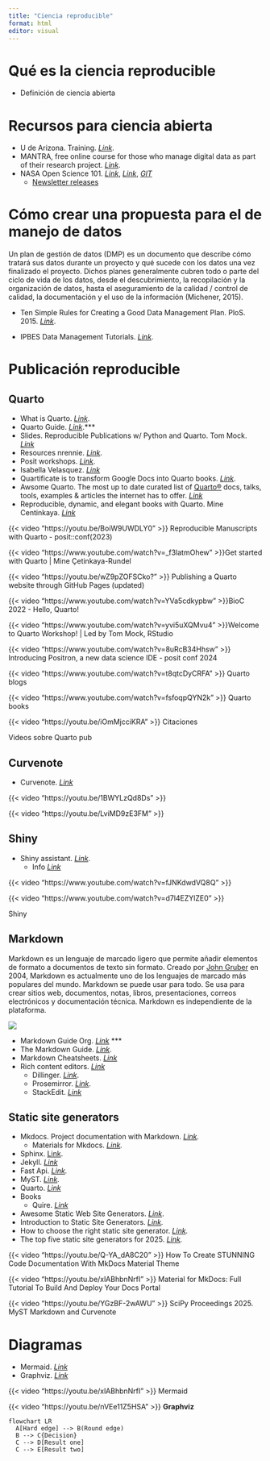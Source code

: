 ```yaml
---
title: "Ciencia reproducible"
format: html
editor: visual
---
```


# Qué es la ciencia reproducible

-   Definición de ciencia abierta

<!-- -->

# Recursos para ciencia abierta

-   U de Arizona. Training. [*Link*](https://data.library.arizona.edu/data-management/workshops-events/workshop-slides-recordings).
-   MANTRA, free online course for those who manage digital data as part of their research project. [*Link*](https://mantra.ed.ac.uk/).
-   NASA Open Science 101. [*Link*](https://science.nasa.gov/open-science/tops/), [*Link*](https://nasa.github.io/Transform-to-Open-Science/take-os101/), [*GIT*](https://github.com/nasa/Transform-to-Open-Science/tree/main)
    -   [Newsletter releases](https://nasa.github.io/Transform-to-Open-Science/signup/#:~:text=past%20newsletter%20releases.)

# Cómo crear una propuesta para el de manejo de datos

Un plan de gestión de datos (DMP) es un documento que describe cómo tratará sus datos durante un proyecto y qué sucede con los datos una vez finalizado el proyecto. Dichos planes generalmente cubren todo o parte del ciclo de vida de los datos, desde el descubrimiento, la recopilación y la organización de datos, hasta el aseguramiento de la calidad / control de calidad, la documentación y el uso de la información (Michener, 2015).

-   Ten Simple Rules for Creating a Good Data Management Plan. PloS. 2015. [*Link*](https://journals.plos.org/ploscompbiol/article?id=10.1371/journal.pcbi.1004525).

<!-- -->

-   IPBES Data Management Tutorials. [*Link*](https://zenodo.org/record/4020374#.YZrpsb3MJuX).

# Publicación reproducible

## **Quarto**

-   What is Quarto. [*Link*](https://ucsb-meds.github.io/creating-quarto-websites/).
-   Quarto Guide. [*Link*](https://quarto.org/docs/guide/).\*\*\*
-   Slides. Reproducible Publications w/ Python and Quarto. Tom Mock. [*Link*](https://thomasmock.quarto.pub/python/#/TitleSlide)
-   Resources nrennie. [*Link*](https://nrennie.rbind.io/talks/rladies-edinburgh-quarto/slides#/resources).
-   Posit workshops. [*Link*](https://posit.co/blog/workshops-at-posit-conf-2024/).
-   Isabella Velasquez. [*Link*](https://connect.posit.cloud/ivelasq/content/0190c2c9-dd44-d440-0f97-f3b3bf073d0f)
-   Quartificate is to transform Google Docs into Quarto books. [*Link*](https://docs.ropensci.org/quartificate/).
-   Awsome Quarto. The most up to date curated list of [Quarto®](https://quarto.org/) docs, talks, tools, examples & articles the internet has to offer. [*Link*](https://github.com/mcanouil/awesome-quarto)
-   Reproducible, dynamic, and elegant books with Quarto. Mine Centinkaya. [*Link*](https://mine-cetinkaya-rundel.github.io/quarto-books-conf24/#/title-slide)

{{< video "https://youtu.be/BoiW9UWDLY0" >}} Reproducible Manuscripts with Quarto - posit::conf(2023)

{{< video "https://www.youtube.com/watch?v=_f3latmOhew" >}}Get started with Quarto \| Mine Çetinkaya-Rundel

{{< video "https://youtu.be/wZ9pZOFSCko?" >}} Publishing a Quarto website through GitHub Pages (updated)

{{< video "https://www.youtube.com/watch?v=YVa5cdkypbw" >}}BioC 2022 - Hello, Quarto!

{{< video "https://www.youtube.com/watch?v=yvi5uXQMvu4" >}}Welcome to Quarto Workshop! \| Led by Tom Mock, RStudio

{{< video "https://www.youtube.com/watch?v=8uRcB34Hhsw" >}} Introducing Positron, a new data science IDE - posit conf 2024

{{< video "https://www.youtube.com/watch?v=t8qtcDyCRFA" >}} Quarto blogs

{{< video "https://www.youtube.com/watch?v=fsfoqpQYN2k" >}} Quarto books

{{< video "https://youtu.be/iOmMjcciKRA" >}} Citaciones

Videos sobre Quarto pub

## Curvenote

-   Curvenote. [*Link*](https://curvenote.com/)

::: {layout-ncol="2"}
{{< video "https://youtu.be/1BWYLzQd8Ds" >}}

{{< video "https://youtu.be/LviMD9zE3FM" >}}
:::

## Shiny

-   Shiny assistant. [*Link*](https://gallery.shinyapps.io/assistant).
    -   Info [*Link*](https://shiny.posit.co/blog/posts/shiny-assistant/)

::: {layout-ncol="2"}
{{< video "https://www.youtube.com/watch?v=fJNKdwdVQ8Q" >}}

{{< video "https://www.youtube.com/watch?v=d7l4EZYlZE0" >}}

Shiny
:::

## Markdown

Markdown es un lenguaje de marcado ligero que permite añadir elementos de formato a documentos de texto sin formato. Creado por [John Gruber](https://daringfireball.net/projects/markdown/) en 2004, Markdown es actualmente uno de los lenguajes de marcado más populares del mundo. Markdown se puede usar para todo. Se usa para crear sitios web, documentos, notas, libros, presentaciones, correos electrónicos y documentación técnica. Markdown es independiente de la plataforma.

![](https://mdg.imgix.net/assets/images/markdown-flowchart.png?auto=format&fit=clip&q=40&w=1080)

-   Markdown Guide Org. [*Link*](https://markdownguide.offshoot.io/basic-syntax/) \*\*\*
-   The Markdown Guide. [*Link*](https://www.markdownguide.org/book/).
-   Markdown Cheatsheets. [*Link*](https://michaelcurrin.github.io/dev-cheatsheets/cheatsheets/markdown/)
-   Rich content editors. [*Link*](https://markdownguide.offshoot.io/tools/)
    -   Dillinger. [*Link*](https://dillinger.io/).
    -   Prosemirror. [*Link*](https://prosemirror.net/).
    -   StackEdit. [*Link*](https://stackedit.io/)

## Static site generators

-   Mkdocs. Project documentation with Markdown. [*Link*](https://www.mkdocs.org/)*.*
    -   Materials for Mkdocs. [*Link*](https://squidfunk.github.io/mkdocs-material/)*.*
-   Sphinx. [Link](https://www.sphinx-doc.org/en/master/).
-   Jekyll. [*Link*](https://jekyllrb.com/)
-   Fast Api. [*Link*](https://fastapi.tiangolo.com/)*.*
-   MyST. [*Link*](https://mystmd.org/guide)*.*
-   Quarto. [*Link*](https://quartopub.com/)
-   Books
    -   Quire. [*Link*](https://quire.getty.edu/)
-   Awesome Static Web Site Generators. [*Link*](https://github.com/myles/awesome-static-generators).
-   Introduction to Static Site Generators. [*Link*](https://chrisdaaz.github.io/static-web-scholcomm/tutorials/static-site-generators/)*.*
-   How to choose the right static site generator. [*Link*](https://about.gitlab.com/blog/comparing-static-site-generators/)*.*
-   The top five static site generators for 2025. [*Link*](https://cloudcannon.com/blog/the-top-five-static-site-generators-for-2025-and-when-to-use-them/)*.*

::: {layout-ncol="2"}
{{< video "https://youtu.be/Q-YA_dA8C20" >}} How To Create STUNNING Code Documentation With MkDocs Material Theme

{{< video "https://youtu.be/xlABhbnNrfI" >}} Material for MkDocs: Full Tutorial To Build And Deploy Your Docs Portal

{{< video "https://youtu.be/YGzBF-2wAWU" >}} SciPy Proceedings 2025. MyST Markdown and Curvenote
:::

# Diagramas

-   Mermaid. [*Link*](https://mermaid.js.org/)
-   Graphviz. [*Link*](https://graphviz.org/)

::: {layout-ncol="2"}
{{< video "https://youtu.be/xlABhbnNrfI" >}} Mermaid

{{< video "https://youtu.be/nVEe11Z5HSA" >}} **Graphviz**
:::

```mermaid
flowchart LR
  A[Hard edge] --> B(Round edge)
  B --> C{Decision}
  C --> D[Result one]
  C --> E[Result two]
```